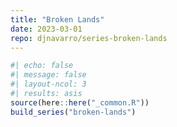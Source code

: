 ```yaml
---
title: "Broken Lands"
date: 2023-03-01
repo: djnavarro/series-broken-lands
---
```

  
```r
#| echo: false
#| message: false
#| layout-ncol: 3
#| results: asis
source(here::here("_common.R"))
build_series("broken-lands")
```
